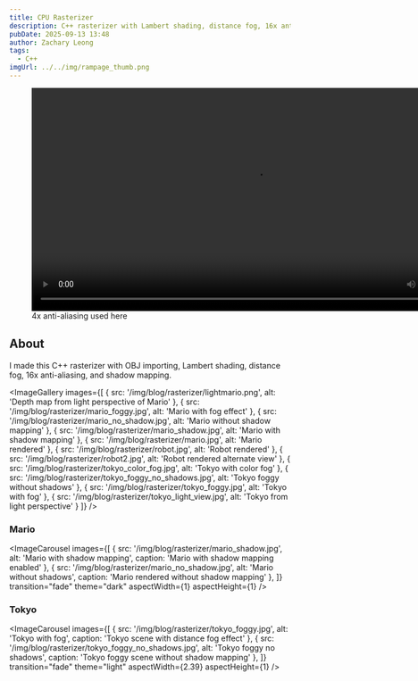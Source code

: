 ```yaml
---
title: CPU Rasterizer
description: C++ rasterizer with Lambert shading, distance fog, 16x anti-aliasing, and shadow mapping
pubDate: 2025-09-13 13:48
author: Zachary Leong
tags: 
  - C++
imgUrl: ../../img/rampage_thumb.png
---
```



<figure>
  <video controls width="800" loading="lazy">
    <source src="/videos/rasterizer.mp4" type="video/mp4" />
  </video>
  <figcaption>4x anti-aliasing used here</figcaption>
</figure>

## About

I made this C++ rasterizer with OBJ importing, Lambert shading, distance fog, 16x anti-aliasing, and shadow mapping.

<ImageGallery images={[
  { src: '/img/blog/rasterizer/lightmario.png', alt: 'Depth map from light perspective of Mario' },
  { src: '/img/blog/rasterizer/mario_foggy.jpg', alt: 'Mario with fog effect' },
  { src: '/img/blog/rasterizer/mario_no_shadow.jpg', alt: 'Mario without shadow mapping' },
  { src: '/img/blog/rasterizer/mario_shadow.jpg', alt: 'Mario with shadow mapping' },
  { src: '/img/blog/rasterizer/mario.jpg', alt: 'Mario rendered' },
  { src: '/img/blog/rasterizer/robot.jpg', alt: 'Robot rendered' },
  { src: '/img/blog/rasterizer/robot2.jpg', alt: 'Robot rendered alternate view' },
  { src: '/img/blog/rasterizer/tokyo_color_fog.jpg', alt: 'Tokyo with color fog' },
  { src: '/img/blog/rasterizer/tokyo_foggy_no_shadows.jpg', alt: 'Tokyo foggy without shadows' },
  { src: '/img/blog/rasterizer/tokyo_foggy.jpg', alt: 'Tokyo with fog' },
  { src: '/img/blog/rasterizer/tokyo_light_view.jpg', alt: 'Tokyo from light perspective' }
]} />

### Mario

<ImageCarousel 
  images={[
    { src: '/img/blog/rasterizer/mario_shadow.jpg', alt: 'Mario with shadow mapping', caption: 'Mario with shadow mapping enabled' },
    { src: '/img/blog/rasterizer/mario_no_shadow.jpg', alt: 'Mario without shadows', caption: 'Mario rendered without shadow mapping' },
  ]}
  transition="fade"
  theme="dark"
  aspectWidth={1}
  aspectHeight={1}
/>

### Tokyo

<ImageCarousel 
  images={[
    { src: '/img/blog/rasterizer/tokyo_foggy.jpg', alt: 'Tokyo with fog', caption: 'Tokyo scene with distance fog effect' },
    { src: '/img/blog/rasterizer/tokyo_foggy_no_shadows.jpg', alt: 'Tokyo foggy no shadows', caption: 'Tokyo foggy scene without shadow mapping' },
  ]}
  transition="fade"
  theme="light"
  aspectWidth={2.39}
  aspectHeight={1}
/>

